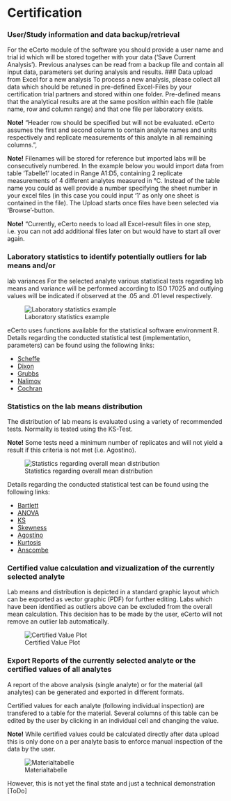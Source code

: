 # Certification
### User/Study information and data backup/retrieval
For the eCerto module of the software you should provide a user name and trial
id which will be stored together with your data ('Save Current Analysis').
Previous analyses can be read from a backup file and contain all input data,
parameters set during analysis and results.
### Data upload from Excel for a new analysis
To process a new analysis, please collect all data which should be retuned in
pre-defined Excel-Files by your certification trial partners and stored within
one folder. Pre-defined means that the analytical results are at the same
position within each file (table name, row and column range) and that one file
per laboratory exists.

**Note!** "Header row should be specified but will not be evaluated. eCerto
assumes the first and second column to contain analyte names and units
respectively and replicate measurements of this analyte in all remaining
columns.",

**Note!** Filenames will be stored for reference but imported labs will be
consecutively numbered. In the example below you would import data from table
'Tabelle1' located in Range A1:D5, containing 2 replicate measurements of 4
different analytes measured in &deg;C. Instead of the table name you could as
well provide a number specifying the sheet number in your excel files (in this
case you could input '1' as only one sheet is contained in the file). The Upload
starts once files have been selected via 'Browse'-button.

**Note!** "Currently, eCerto needs to load all Excel-result files in one step,
i.e. you can not add additional files later on but would have to start all over
again.

### Laboratory statistics to identify potentially outliers for lab means and/or
lab variances
For the selected analyte various statistical tests regarding lab means and
variance will be performed according to ISO 17025 and outlying values will be
indicated if observed at the .05 and .01 level respectively.

![Laboratory statistics example](Data_Stats01.png)

eCerto uses functions available for the statistical software environment R.
Details regarding the conducted statistical test (implementation, parameters) can be found using the following links:

* [Scheffe](https://rdrr.io/cran/agricolae/man/scheffe.test.html)
* [Dixon](https://rdrr.io/cran/outliers/man/dixon.test.html)
* [Grubbs](https://rdrr.io/cran/outliers/man/grubbs.test.html)
* [Nalimov](http://www.statistics4u.info/fundstat_germ/ee_nalimov_outliertest.html)
* [Cochran](https://rdrr.io/cran/outliers/man/cochran.test.html)

### Statistics on the lab means distribution
The distribution of lab means is evaluated using a variety of recommended tests. Normality is tested using the KS-Test.

**Note!** Some tests need a minimum number of replicates and will not yield a
result if this criteria is not met (i.e. Agostino).

![Statistics regarding overall mean distribution](Data_Stats02.png)

Details regarding the conducted statistical test can be found using the following links:

- [Bartlett](https://rdrr.io/cran/stats/man/bartlett.test.html)
- [ANOVA](https://rdrr.io/cran/stats/man/anova.html)
- [KS](https://rdrr.io/cran/stats/man/ks.test.html)
- [Skewness](https://rdrr.io/cran/moments/man/skewness.html)
- [Agostino](https://rdrr.io/cran/moments/man/agostino.test.html)
- [Kurtosis](https://rdrr.io/cran/moments/man/kurtosis.html)
- [Anscombe](https://rdrr.io/cran/moments/man/anscombe.test.html)

### Certified value calculation and vizualization of the currently selected analyte

Lab means and distribution is depicted in a standard graphic layout which can be exported as vector graphic (PDF) for further editing. Labs which have been identified as outliers above can be excluded from the overall mean calculation. This decision has to be made by the user, eCerto will not remove an outlier lab automatically.

![Certified Value Plot](Data_Stats03.png)

### Export Reports of the currently selected analyte or the certified values of all analytes
A report of the above analysis (single analyte) or for the material (all analytes) can be generated and exported in different formats.

Certified values for each analyte (following individual inspection) are transfered to a table for the material. Several columns of this table can be edited by the user by clicking in an individual cell and changing the value.

**Note!** While certified values could be calculated directly after data upload this is only done on a per analyte basis to enforce manual inspection of the data by the user. 

![Materialtabelle](Data_Stats04.png)

However, this is not yet the final state and just a technical demonstration [ToDo]